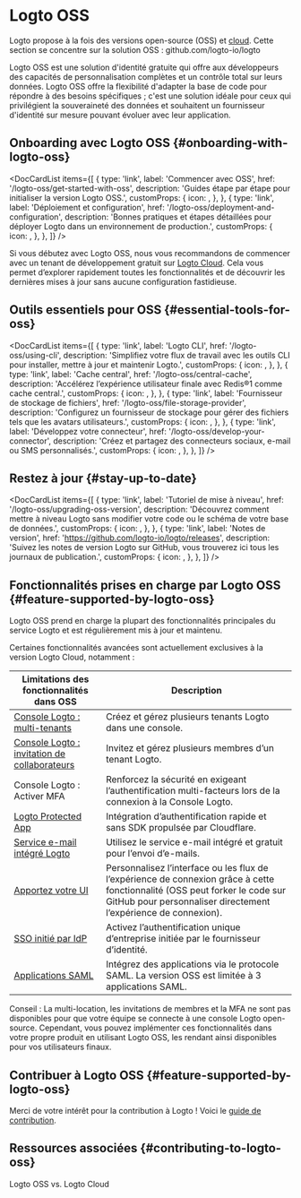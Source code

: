 
# Logto OSS

Logto propose à la fois des versions open-source (OSS) et [cloud](/logto-cloud). Cette section se concentre sur la solution OSS : <Url href="https://github.com/logto-io/logto">github.com/logto-io/logto</Url>

Logto OSS est une solution d'identité gratuite qui offre aux développeurs des capacités de personnalisation complètes et un contrôle total sur leurs données. Logto OSS offre la flexibilité d'adapter la base de code pour répondre à des besoins spécifiques ; c'est une solution idéale pour ceux qui privilégient la souveraineté des données et souhaitent un fournisseur d'identité sur mesure pouvant évoluer avec leur application.

## Onboarding avec Logto OSS \{#onboarding-with-logto-oss}

<DocCardList
  items={[
    {
      type: 'link',
      label: 'Commencer avec OSS',
      href: '/logto-oss/get-started-with-oss',
      description: 'Guides étape par étape pour initialiser la version Logto OSS.',
      customProps: {
        icon: <RocketIcon />,
      },
    },
    {
      type: 'link',
      label: 'Déploiement et configuration',
      href: '/logto-oss/deployment-and-configuration',
      description:
        'Bonnes pratiques et étapes détaillées pour déployer Logto dans un environnement de production.',
      customProps: {
        icon: <GearIcon />,
      },
    },
  ]}
/>

<Admonition type="tip" title="Besoin d’un démarrage rapide ?">

Si vous débutez avec Logto OSS, nous vous recommandons de commencer avec un tenant de développement gratuit sur [Logto Cloud](https://cloud.logto.io). Cela vous permet d’explorer rapidement toutes les fonctionnalités et de découvrir les dernières mises à jour sans aucune configuration fastidieuse.

</Admonition>

## Outils essentiels pour OSS \{#essential-tools-for-oss}

<DocCardList
  items={[
    {
      type: 'link',
      label: 'Logto CLI',
      href: '/logto-oss/using-cli',
      description: 'Simplifiez votre flux de travail avec les outils CLI pour installer, mettre à jour et maintenir Logto.',
      customProps: {
        icon: <CliIcon />,
      },
    },
    {
      type: 'link',
      label: 'Cache central',
      href: '/logto-oss/central-cache',
      description: 'Accélérez l’expérience utilisateur finale avec Redis®1 comme cache central.',
      customProps: {
        icon: <CentralCacheIcon />,
      },
    },
    {
      type: 'link',
      label: 'Fournisseur de stockage de fichiers',
      href: '/logto-oss/file-storage-provider',
      description: 'Configurez un fournisseur de stockage pour gérer des fichiers tels que les avatars utilisateurs.',
      customProps: {
        icon: <FileStorageIcon />,
      },
    },
    {
      type: 'link',
      label: 'Développez votre connecteur',
      href: '/logto-oss/develop-your-connector',
      description: 'Créez et partagez des connecteurs sociaux, e-mail ou SMS personnalisés.',
      customProps: {
        icon: <ConnectorsIcon />,
      },
    },
  ]}
/>
## Restez à jour \{#stay-up-to-date}

<DocCardList
  items={[
    {
      type: 'link',
      label: 'Tutoriel de mise à niveau',
      href: '/logto-oss/upgrading-oss-version',
      description:
        'Découvrez comment mettre à niveau Logto sans modifier votre code ou le schéma de votre base de données.',
      customProps: {
        icon: <UpdateIcon />,
      },
    },
    {
      type: 'link',
      label: 'Notes de version',
      href: 'https://github.com/logto-io/logto/releases',
      description:
        'Suivez les notes de version Logto sur GitHub, vous trouverez ici tous les journaux de publication.',
      customProps: {
        icon: <DocumentIcon />,
      },
    },
  ]}
/>

## Fonctionnalités prises en charge par Logto OSS \{#feature-supported-by-logto-oss}

Logto OSS prend en charge la plupart des fonctionnalités principales du service Logto et est régulièrement mis à jour et maintenu.

Certaines fonctionnalités avancées sont actuellement exclusives à la version Logto Cloud, notamment :

| Limitations des fonctionnalités dans OSS                                              | Description                                                                                                                                                                                    |
| ------------------------------------------------------------------------------------- | ---------------------------------------------------------------------------------------------------------------------------------------------------------------------------------------------- |
| [Console Logto : multi-tenants](/logto-cloud/tenant-settings)                         | Créez et gérez plusieurs tenants Logto dans une console.                                                                                                                                       |
| [Console Logto : invitation de collaborateurs](/logto-cloud/tenant-member-management) | Invitez et gérez plusieurs membres d’un tenant Logto.                                                                                                                                          |
| Console Logto : Activer MFA                                                           | Renforcez la sécurité en exigeant l’authentification multi-facteurs lors de la connexion à la Console Logto.                                                                                   |
| [Logto Protected App](/integrate-logto/protected-app)                                 | Intégration d’authentification rapide et sans SDK propulsée par Cloudflare.                                                                                                                    |
| [Service e-mail intégré Logto](/connectors/email-connectors/built-in-email-service)   | Utilisez le service e-mail intégré et gratuit pour l’envoi d’e-mails.                                                                                                                          |
| [Apportez votre UI](/customization/bring-your-ui)                                     | Personnalisez l’interface ou les flux de l’expérience de connexion grâce à cette fonctionnalité (OSS peut forker le code sur GitHub pour personnaliser directement l’expérience de connexion). |
| [SSO initié par IdP](/end-user-flows/enterprise-sso/idp-initiated-sso)                | Activez l’authentification unique d’entreprise initiée par le fournisseur d’identité.                                                                                                          |
| [Applications SAML](/integrate-logto/saml-app)                                        | Intégrez des applications via le protocole SAML. La version OSS est limitée à 3 applications SAML.                                                                                             |

Conseil : La multi-location, les invitations de membres et la MFA ne sont pas disponibles pour que votre équipe se connecte à une console Logto open-source. Cependant, vous pouvez implémenter ces fonctionnalités dans votre propre produit en utilisant Logto OSS, les rendant ainsi disponibles pour vos utilisateurs finaux.

## Contribuer à Logto OSS \{#feature-supported-by-logto-oss}

Merci de votre intérêt pour la contribution à Logto ! Voici le [guide de contribution](/logto-oss/contribution).

## Ressources associées \{#contributing-to-logto-oss}

<Url href="https://blog.logto.io/logto-oss-vs-logto-cloud">Logto OSS vs. Logto Cloud</Url>
